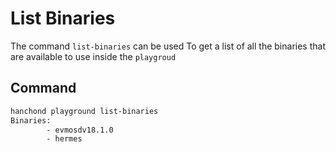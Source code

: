 # List Binaries

The command `list-binaries` can be used To get a list of all the binaries that are available to use inside the `playgroud`

## Command

```sh
hanchond playground list-binaries
Binaries:
        - evmosdv18.1.0
        - hermes
```
